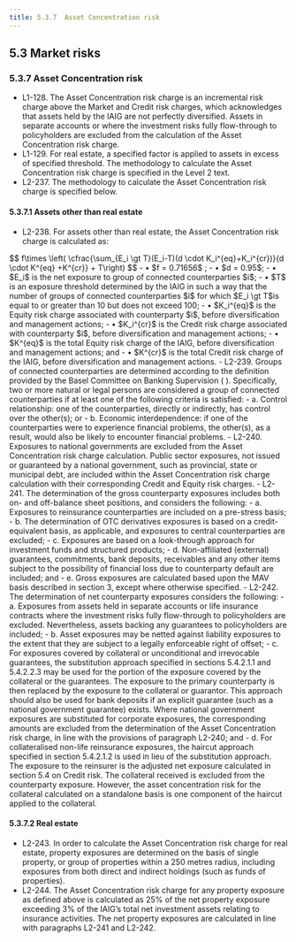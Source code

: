 ```yaml
---
title: 5.3.7  Asset Concentration risk
---
```

## 5.3  Market risks
### 5.3.7  Asset Concentration risk
- L1-128. The Asset Concentration risk charge is an incremental risk charge above the Market and Credit risk charges, which acknowledges that assets held by the IAIG are not perfectly diversified. Assets in separate accounts or where the investment risks fully flow-through<GTooltipIcon desc=" Not considering any guarantee to policyholders that may exist on the value of the overall investment fund(s) such as on variable annuity products."/> to policyholders are excluded from the calculation of the Asset Concentration risk charge.
- L1-129. For real estate, a specified factor is applied to assets in excess of specified threshold. The methodology to calculate the Asset Concentration risk charge is specified in the Level 2 text.
- L2-237. The methodology to calculate the Asset Concentration risk charge is specified below.

#### 5.3.7.1  Assets other than real estate
- L2-238. For assets other than real estate, the Asset Concentration risk charge is calculated as:
<GMath title ="Asset Concentration risk charge-other than real estate">
$$
f\times \left( \cfrac{\sum_{E_i \gt T}(E_i-T)(d \cdot K_i^{eq}+K_i^{cr})}{d \cdot K^{eq} +K^{cr}} + T\right)
$$
</GMath>
<GCmt>
- • $f = 0.71656$ ;
- • $d = 0.95$;
- • $E_i$ is the net exposure to group of connected counterparties $i$;
- • $T$ is an exposure threshold determined by the IAIG in such a way that the number of groups of connected counterparties $i$ for which $E_i \gt T$is equal to or greater than 10 but does not exceed 100;
- • $K_i^{eq}$ is the Equity risk charge associated with counterparty $i$, before diversification and management actions;
- • $K_i^{cr}$ is the Credit risk charge associated with counterparty $i$, before diversification and management actions;
- • $K^{eq}$ is the total Equity risk charge of the IAIG, before diversification and management actions; and
- • $K^{cr}$ is the total Credit risk charge of the IAIG, before diversification and management actions.
</GCmt>
- L2-239. Groups of connected counterparties are determined according to the definition provided by the Basel Committee on Banking Supervision ( <GTooltip label="BCBS" desc="As specified in the BCBS publication Supervisory framework for measuring and controlling large exposures (April 2014), which also outlines criteria for assessing whether ‘control’ or ‘economic interdependence’ exists."/>). Specifically, two or more natural or legal persons are considered a group of connected counterparties if at least one of the following criteria is satisfied:
    - a.  Control relationship: one of the counterparties, directly or indirectly, has control over the other(s); or
    - b.  Economic interdependence: if one of the counterparties were to experience financial problems, the other(s), as a result, would also be likely to encounter financial problems.
- L2-240. Exposures to national governments are excluded from the Asset Concentration risk charge calculation. Public sector exposures, not issued or guaranteed by a national government, such as provincial, state or municipal debt, are included within the Asset Concentration risk charge calculation with their corresponding Credit and Equity risk charges.
- L2-241. The determination of the gross counterparty exposures includes both on- and off-balance sheet positions, and considers the following:
    - a.  Exposures to reinsurance counterparties are included on a pre-stress basis<GTooltipIcon desc="The contingent risk associated with catastrophe scenarios is not included in the exposure."/>;
    - b.  The determination of OTC derivatives exposures is based on a credit-equivalent basis, as applicable, and exposures to central counterparties are excluded;
    - c.  Exposures are based on a look-through approach for investment funds and structured products;
    - d.  Non-affiliated (external) guarantees, commitments, bank deposits, receivables and any other items subject to the possibility of financial loss due to counterparty default are included; and
    - e.  Gross exposures are calculated based upon the MAV basis described in section 3, except where otherwise specified.
- L2-242. The determination of net counterparty exposures considers the following:
    - a.  Exposures from assets held in separate accounts or life insurance contracts where the investment risks fully flow-through to policyholders are excluded. Nevertheless, assets backing any guarantees to policyholders are included;
    - b.  Asset exposures may be netted against liability exposures to the extent that they are subject to a legally enforceable right of offset;
    - c.  For exposures covered by collateral or unconditional and irrevocable guarantees, the substitution approach specified in sections 5.4.2.1.1 and 5.4.2.2.3 may be used for the portion of the exposure covered by the collateral or the guarantees. The exposure to the primary counterparty is then replaced by the exposure to the collateral or guarantor. This approach should also be used for bank deposits if an explicit guarantee (such as a national government guarantee) exists. Where national government exposures are substituted for corporate exposures, the corresponding amounts are excluded from the determination of the Asset Concentration risk charge, in line with the provisions of paragraph L2-240; and
    - d.  For collateralised non-life reinsurance exposures, the haircut approach specified in section 5.4.2.1.2 is used in lieu of the substitution approach. The exposure to the reinsurer is the adjusted net exposure calculated in section 5.4 on Credit risk. The collateral received is excluded from the counterparty exposure. However, the asset concentration risk for the collateral calculated on a standalone basis is one component of the haircut applied to the collateral.

#### 5.3.7.2  Real estate
- L2-243. In order to calculate the Asset Concentration risk charge for real estate, property exposures are determined on the basis of single property, or group of properties within a 250 metres radius, including exposures from both direct and indirect holdings (such as funds of properties).
- L2-244. The Asset Concentration risk charge for any property exposure as defined above is calculated as 25% of the net property exposure exceeding 3% of the IAIG’s total net investment assets relating to insurance activities. The net property exposures are calculated in line with paragraphs L2-241 and L2-242.

